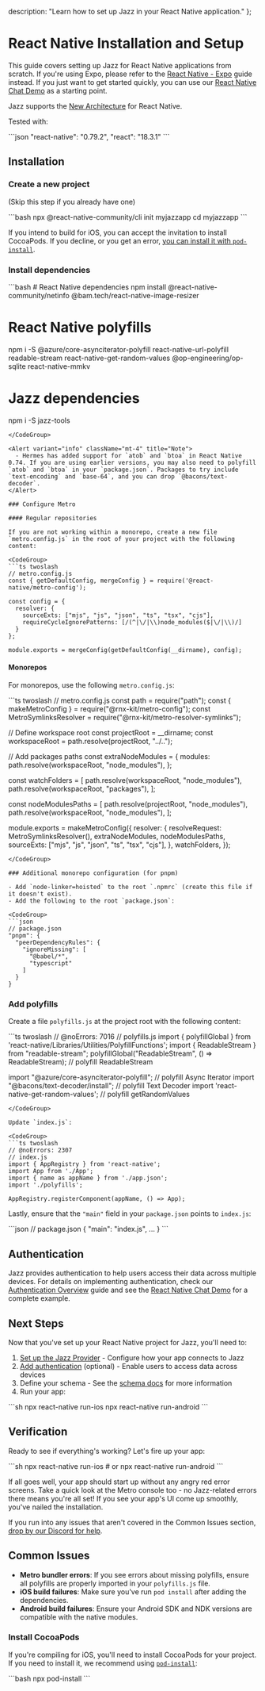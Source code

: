   description: "Learn how to set up Jazz in your React Native application."
};


# React Native Installation and Setup

This guide covers setting up Jazz for React Native applications from scratch. If you're using Expo, please refer to the [React Native - Expo](/docs/react-native-expo/project-setup) guide instead. If you just want to get started quickly, you can use our [React Native Chat Demo](https://github.com/garden-co/jazz/tree/main/examples/chat-rn) as a starting point.

Jazz supports the [New Architecture](https://reactnative.dev/architecture/landing-page) for React Native.

Tested with:

<CodeGroup>
```json
"react-native": "0.79.2",
"react": "18.3.1"
```
</CodeGroup>

## Installation

### Create a new project

(Skip this step if you already have one)

<CodeGroup>
```bash
npx @react-native-community/cli init myjazzapp
cd myjazzapp
```
</CodeGroup>

If you intend to build for iOS, you can accept the invitation to install CocoaPods. If you decline, or you get an error, [you can install it with `pod-install`](#install-cocoapods).

### Install dependencies

<CodeGroup>
```bash
# React Native dependencies
npm install @react-native-community/netinfo @bam.tech/react-native-image-resizer

# React Native polyfills
npm i -S @azure/core-asynciterator-polyfill react-native-url-polyfill readable-stream react-native-get-random-values @op-engineering/op-sqlite react-native-mmkv

# Jazz dependencies
npm i -S jazz-tools
```
</CodeGroup>

<Alert variant="info" className="mt-4" title="Note">
  - Hermes has added support for `atob` and `btoa` in React Native 0.74. If you are using earlier versions, you may also need to polyfill `atob` and `btoa` in your `package.json`. Packages to try include `text-encoding` and `base-64`, and you can drop `@bacons/text-decoder`.
</Alert>

### Configure Metro

#### Regular repositories

If you are not working within a monorepo, create a new file `metro.config.js` in the root of your project with the following content:

<CodeGroup>
```ts twoslash
// metro.config.js
const { getDefaultConfig, mergeConfig } = require('@react-native/metro-config');

const config = {
  resolver: {
    sourceExts: ["mjs", "js", "json", "ts", "tsx", "cjs"],
    requireCycleIgnorePatterns: [/(^|\/|\\)node_modules($|\/|\\)/]
  }
};

module.exports = mergeConfig(getDefaultConfig(__dirname), config);
```
</CodeGroup>

#### Monorepos

For monorepos, use the following `metro.config.js`:

<CodeGroup>
```ts twoslash
// metro.config.js
const path = require("path");
const { makeMetroConfig } = require("@rnx-kit/metro-config");
const MetroSymlinksResolver = require("@rnx-kit/metro-resolver-symlinks");

// Define workspace root
const projectRoot = __dirname;
const workspaceRoot = path.resolve(projectRoot, "../..");

// Add packages paths
const extraNodeModules = {
  modules: path.resolve(workspaceRoot, "node_modules"),
};

const watchFolders = [
  path.resolve(workspaceRoot, "node_modules"),
  path.resolve(workspaceRoot, "packages"),
];

const nodeModulesPaths = [
  path.resolve(projectRoot, "node_modules"),
  path.resolve(workspaceRoot, "node_modules"),
];

module.exports = makeMetroConfig({
  resolver: {
    resolveRequest: MetroSymlinksResolver(),
    extraNodeModules,
    nodeModulesPaths,
    sourceExts: ["mjs", "js", "json", "ts", "tsx", "cjs"],
  },
  watchFolders,
});
```
</CodeGroup>

### Additional monorepo configuration (for pnpm)

- Add `node-linker=hoisted` to the root `.npmrc` (create this file if it doesn't exist).
- Add the following to the root `package.json`:

<CodeGroup>
```json
// package.json
"pnpm": {
  "peerDependencyRules": {
    "ignoreMissing": [
      "@babel/*",
      "typescript"
    ]
  }
}
```
</CodeGroup>

### Add polyfills

Create a file `polyfills.js` at the project root with the following content:

<CodeGroup>
```ts twoslash
// @noErrors: 7016
// polyfills.js
import { polyfillGlobal } from 'react-native/Libraries/Utilities/PolyfillFunctions';
import { ReadableStream } from "readable-stream";
polyfillGlobal("ReadableStream", () => ReadableStream); // polyfill ReadableStream

import "@azure/core-asynciterator-polyfill"; // polyfill Async Iterator
import "@bacons/text-decoder/install"; // polyfill Text Decoder
import 'react-native-get-random-values'; // polyfill getRandomValues
```
</CodeGroup>

Update `index.js`:

<CodeGroup>
```ts twoslash
// @noErrors: 2307
// index.js
import { AppRegistry } from 'react-native';
import App from './App';
import { name as appName } from './app.json';
import './polyfills';

AppRegistry.registerComponent(appName, () => App);
```
</CodeGroup>

Lastly, ensure that the `"main"` field in your `package.json` points to `index.js`:

<CodeGroup>
```json
// package.json
{
  "main": "index.js",
  ...
}
```
</CodeGroup>

## Authentication

Jazz provides authentication to help users access their data across multiple devices. For details on implementing authentication, check our [Authentication Overview](/docs/authentication/overview) guide and see the [React Native Chat Demo](https://github.com/garden-co/jazz/tree/main/examples/chat-rn) for a complete example.

## Next Steps

Now that you've set up your React Native project for Jazz, you'll need to:

1. [Set up the Jazz Provider](/docs/react-native/project-setup/providers) - Configure how your app connects to Jazz
2. [Add authentication](/docs/authentication/overview) (optional) - Enable users to access data across devices
3. Define your schema - See the [schema docs](/docs/schemas/covalues) for more information
4. Run your app:

<CodeGroup>
```sh
npx react-native run-ios
npx react-native run-android
```
</CodeGroup>

## Verification

Ready to see if everything's working? Let's fire up your app:

<CodeGroup>
```sh
npx react-native run-ios
# or
npx react-native run-android
```
</CodeGroup>

If all goes well, your app should start up without any angry red error screens. Take a quick look at the Metro console too - no Jazz-related errors there means you're all set! If you see your app's UI come up smoothly, you've nailed the installation.

If you run into any issues that aren't covered in the Common Issues section, [drop by our Discord for help](https://discord.gg/utDMjHYg42).

## Common Issues

- **Metro bundler errors**: If you see errors about missing polyfills, ensure all polyfills are properly imported in your `polyfills.js` file.
- **iOS build failures**: Make sure you've run `pod install` after adding the dependencies.
- **Android build failures**: Ensure your Android SDK and NDK versions are compatible with the native modules.

### Install CocoaPods

If you're compiling for iOS, you'll need to install CocoaPods for your project. If you need to install it, we recommend using [`pod-install`](https://www.npmjs.com/package/pod-install):

<CodeGroup>
```bash
npx pod-install
```
</CodeGroup>
